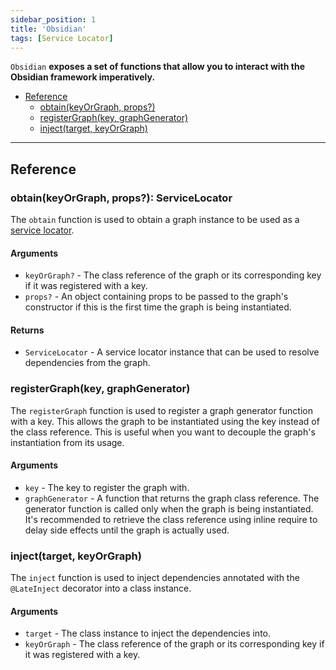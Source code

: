 ```yaml
---
sidebar_position: 1
title: 'Obsidian'
tags: [Service Locator]
---
```


`Obsidian` **exposes a set of functions that allow you to interact with the Obsidian framework imperatively.**

* [Reference](#reference)
  * [obtain(keyOrGraph, props?)](#obtainkeyorgraph-props)
  * [registerGraph(key, graphGenerator)](#registergraphkey-graphgenerator)
  * [inject(target, keyOrGraph)](#injecttarget-keyorgraph)
___

## Reference
### obtain(keyOrGraph, props?): ServiceLocator
The `obtain` function is used to obtain a graph instance to be used as a [service locator](https://en.wikipedia.org/wiki/Service_locator_pattern).

#### Arguments
* `keyOrGraph?` - The class reference of the graph or its corresponding key if it was registered with a key.
* `props?` - An object containing props to be passed to the graph's constructor if this is the first time the graph is being instantiated.

#### Returns
* `ServiceLocator` - A service locator instance that can be used to resolve dependencies from the graph.

### registerGraph(key, graphGenerator)
The `registerGraph` function is used to register a graph generator function with a key. This allows the graph to be instantiated using the key instead of the class reference. This is useful when you want to decouple the graph's instantiation from its usage.

#### Arguments
* `key` - The key to register the graph with.
* `graphGenerator` - A function that returns the graph class reference. The generator function is called only when the graph is being instantiated. It's recommended to retrieve the class reference using inline require to delay side effects until the graph is actually used.

### inject(target, keyOrGraph)
The `inject` function is used to inject dependencies annotated with the `@LateInject` decorator into a class instance. 

#### Arguments
* `target` - The class instance to inject the dependencies into.
* `keyOrGraph` - The class reference of the graph or its corresponding key if it was registered with a key.
